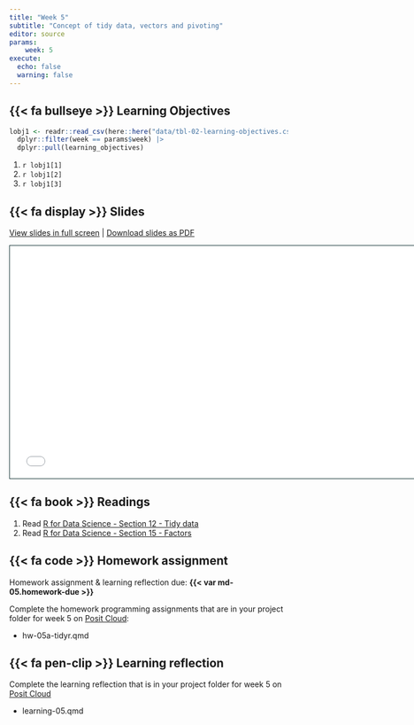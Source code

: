 ```yaml
---
title: "Week 5"
subtitle: "Concept of tidy data, vectors and pivoting"
editor: source
params:
    week: 5
execute: 
  echo: false
  warning: false
---
```



## {{< fa bullseye >}} Learning Objectives

```r

lobj1 <- readr::read_csv(here::here("data/tbl-02-learning-objectives.csv")) |> 
  dplyr::filter(week == params$week) |>
  dplyr::pull(learning_objectives)

```

1. `r lobj1[1]`
2. `r lobj1[2]`
3. `r lobj1[3]`

## {{< fa display >}} Slides

[View slides in full screen](../slides/lec-04-tidy-data.html) | [Download slides as PDF]({{< var course.github-org >}}/website/raw/main/slides/lec-04-tidy-data.pdf)

```{=html}
<iframe class="slide-deck" src="../slides/lec-04-tidy-data.html" height="420" width="747" style="border: 1px solid #123233;"></iframe>
```

## {{< fa book >}} Readings

1. Read [R for Data Science - Section 12 - Tidy data](https://r4ds.had.co.nz/tidy-data.html)  
2. Read [R for Data Science - Section 15 - Factors](https://r4ds.had.co.nz/factors.html#factors)  

## {{< fa code >}} Homework assignment 

Homework assignment & learning reflection due: [**{{< var md-05.homework-due >}}**]{.highlight-yellow}

Complete the homework programming assignments that are in your project folder for week 5 on [Posit Cloud]({{< var platforms.posit-cloud >}}content/all):

- hw-05a-tidyr.qmd 

## {{< fa pen-clip >}} Learning reflection

Complete the learning reflection that is in your project folder for week 5 on [Posit Cloud]({{< var platforms.posit-cloud >}}content/all) 

- learning-05.qmd

